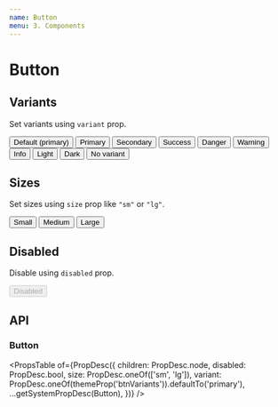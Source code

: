 ```yaml
---
name: Button
menu: 3. Components
---
```



# Button

## Variants

Set variants using `variant` prop.

<Playground>
  <BlockList>
    <Button>Default (primary)</Button>
    <Button variant="primary">Primary</Button>
    <Button variant="secondary">Secondary</Button>
    <Button variant="success">Success</Button>
    <Button variant="danger">Danger</Button>
    <Button variant="warning">Warning</Button>
    <Button variant="info">Info</Button>
    <Button variant="light">Light</Button>
    <Button variant="dark">Dark</Button>
    <Button variant={null}>No variant</Button>
  </BlockList>
</Playground>

## Sizes

Set sizes using `size` prop like `"sm"` or `"lg"`.

<Playground>
  <BlockList>
    <Button variant="primary" size="sm">
      Small
    </Button>
    <Button variant="primary">Medium</Button>
    <Button variant="primary" size="lg">
      Large
    </Button>
  </BlockList>
</Playground>


## Disabled

Disable using `disabled` prop.

<Playground>
  <Button variant="primary" disabled>
    Disabled
  </Button>
</Playground>

## API

### Button

<PropsTable
  of={PropDesc({
    children: PropDesc.node,
    disabled: PropDesc.bool,
    size: PropDesc.oneOf(['sm', 'lg']),
    variant: PropDesc.oneOf(themeProp('btnVariants')).defaultTo('primary'),
    ...getSystemPropDesc(Button),
  })}
/>